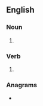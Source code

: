 {{also|Molders}}
==English==

===Noun===
{{head|en|noun plural form}}

# {{plural of|molder|lang=en}}

===Verb===
{{head|en|verb form}}

# {{en-third-person singular of|molder}}

===Anagrams===
* {{anagrams|en|a=delmors|remolds|smolder}}